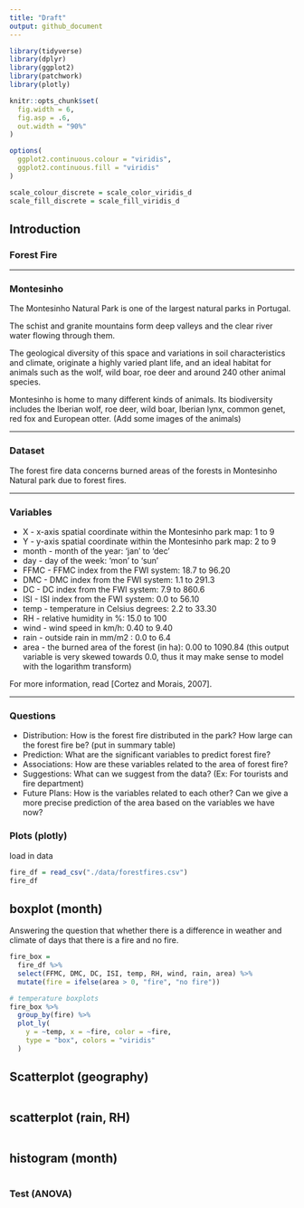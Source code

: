 ```yaml
---
title: "Draft"
output: github_document
---
```



```r
library(tidyverse)
library(dplyr)
library(ggplot2)
library(patchwork)
library(plotly)

knitr::opts_chunk$set(
  fig.width = 6,
  fig.asp = .6,
  out.width = "90%"
)

options(
  ggplot2.continuous.colour = "viridis",
  ggplot2.continuous.fill = "viridis"
)

scale_colour_discrete = scale_color_viridis_d
scale_fill_discrete = scale_fill_viridis_d
```


## Introduction

### Forest Fire

---

### Montesinho

The Montesinho Natural Park is one of the largest natural parks in Portugal.

The schist and granite mountains form deep valleys and the clear river water flowing through them. 

The geological diversity of this space and variations in soil characteristics and climate, originate a highly varied plant life, and an ideal habitat for animals such as the wolf, wild boar, roe deer and around 240 other animal species.

Montesinho is home to many different kinds of animals. Its biodiversity includes the Iberian wolf, roe deer, wild boar, Iberian lynx, common genet, red fox and European otter.
(Add some images of the animals)


---

### Dataset
The forest fire data concerns burned areas of the forests in Montesinho Natural park due to forest fires.

---

### Variables

* X - x-axis spatial coordinate within the Montesinho park map: 1 to 9
* Y - y-axis spatial coordinate within the Montesinho park map: 2 to 9
* month - month of the year: 'jan' to 'dec'
* day - day of the week: 'mon' to 'sun'
* FFMC - FFMC index from the FWI system: 18.7 to 96.20
* DMC - DMC index from the FWI system: 1.1 to 291.3
* DC - DC index from the FWI system: 7.9 to 860.6
* ISI - ISI index from the FWI system: 0.0 to 56.10
* temp - temperature in Celsius degrees: 2.2 to 33.30
* RH - relative humidity in %: 15.0 to 100
* wind - wind speed in km/h: 0.40 to 9.40
* rain - outside rain in mm/m2 : 0.0 to 6.4
* area - the burned area of the forest (in ha): 0.00 to 1090.84
(this output variable is very skewed towards 0.0, thus it may make
sense to model with the logarithm transform)

For more information, read [Cortez and Morais, 2007].

---

### Questions
* Distribution: How is the forest fire distributed in the park? How large can the forest fire be? (put in summary table)
* Prediction: What are the significant variables to predict forest fire?
* Associations: How are these variables related to the area of forest fire?
* Suggestions: What can we suggest from the data? (Ex: For tourists and fire department)
* Future Plans: How is the variables related to each other? Can we give a more precise prediction of the area based on the variables we have now?

### Plots (plotly)

load in data
```r
fire_df = read_csv("./data/forestfires.csv")
fire_df
```

## boxplot (month)
Answering the question that whether there is a difference in weather and climate of days that there is a fire and no fire.

```r
fire_box = 
  fire_df %>% 
  select(FFMC, DMC, DC, ISI, temp, RH, wind, rain, area) %>% 
  mutate(fire = ifelse(area > 0, "fire", "no fire"))

# temperature boxplots
fire_box %>% 
  group_by(fire) %>% 
  plot_ly(
    y = ~temp, x = ~fire, color = ~fire,
    type = "box", colors = "viridis"
  )


```


## Scatterplot (geography)

```r

```

## scatterplot (rain, RH)

```r

```

## histogram (month)

```r

```


### Test (ANOVA)

